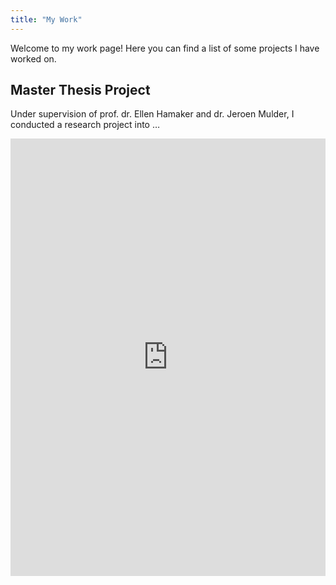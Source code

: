 ```yaml
---
title: "My Work"
---
```


Welcome to my work page! Here you can find a list of some projects I have worked on.

## Master Thesis Project

Under supervision of prof. dr. Ellen Hamaker and dr. Jeroen Mulder, I conducted a research project into ...

<iframe src="https://wardeiling.github.io/master-thesis.pdf" width="100%" height="700px" style="border: none;">
  This browser does not support PDFs. Please download the PDF instead:
  <a href="https://wardeiling.github.io/master-thesis.pdf">Download PDF</a>.
</iframe>
